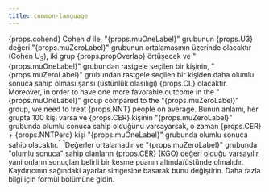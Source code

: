 ```yaml
---
title: common-language
---
```



<Typography variant="body1" gutterBottom>
{props.cohend} Cohen <em>d</em> ile, "{props.muOneLabel}" grubunun {props.U3} değeri "{props.muZeroLabel}" grubunun ortalamasının üzerinde olacaktır (Cohen U<sub>3</sub>), iki grup {props.propOverlap} örtüşecek ve "{props.muOneLabel}" grubundan rastgele seçilen bir kişinin, "{props.muZeroLabel}" grubundan rastgele seçilen bir kişiden daha olumlu sonuca sahip olması şansı (üstünlük olasılığı) {props.CL} olacaktır. Moreover, in order to have one more favorable outcome in the "{props.muOneLabel}" group compared to the "{props.muZeroLabel}" group, we need to treat {props.NNT} people on average. Bunun anlamı, her grupta 100 kişi varsa ve {props.CER} kişinin "{props.muZeroLabel}" grubunda olumlu sonuca sahip olduğunu varsayarsak, o zaman {props.CER} + {props.NNTPerc} kişi "{props.muOneLabel}" grubunda olumlu sonuca sahip olacaktır.<sup>1</sup>
</Typography>
<Typography variant="body2" gutterBottom>
<sup>1</sup>Değerler ortalamadır ve "{props.muZeroLabel}" grubunda "olumlu sonuca" sahip olanların {props.CER} (KGO) değeri olduğu varsayılır, yani onların sonuçları belirli bir kesme puanın altında/üstünde olmalıdır. Kaydırıcının sağındaki ayarlar simgesine basarak bunu değiştirin. Daha fazla bilgi için formül bölümüne gidin.
</Typography>
